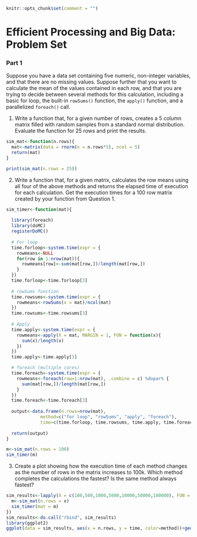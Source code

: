 ```r
knitr::opts_chunk$set(comment = "")
```

# Efficient Processing and Big Data: Problem Set

### Part 1
Suppose you have a data set containing five numeric, non-integer variables, and that there are no missing values.  Suppose further that you want to calculate the mean of the values contained in each row, and that you are trying to decide between several methods for this calculation, including a basic for loop, the built-in ```rowSums()``` function, the ```apply()``` function, and a parallelized ```foreach()``` call. 

1) Write a function that, for a given number of rows, creates a 5 column matrix filled with random samples from a standard normal distribution. Evaluate the function for 25 rows and print the results. 

```r
sim_mat<-function(n.rows){
  mat<-matrix(data = rnorm(n = n.rows*5), ncol = 5)
  return(mat)
}

print(sim_mat(n.rows = 25))
```

2) Write a function that, for a given matrix, calculates the row means using all four of the above methods and returns the elapsed time of execution for each calculation.  Get the execution times for a 100 row matrix created by your function from Question 1.

```r
sim_timer<-function(mat){
  
  library(foreach)
  library(doMC)
  registerDoMC()
  
  # For loop
  time.forloop<-system.time(expr = {
    rowmeans<-NULL
    for(row in 1:nrow(mat)){
      rowmeans[row]<-sum(mat[row,])/length(mat[row,])
    }
  })
  time.forloop<-time.forloop[3]
  
  # rowSums function
  time.rowsums<-system.time(expr = {
    rowmeans<-rowSums(x = mat)/ncol(mat)
  })
  time.rowsums<-time.rowsums[3]
  
  # Apply
  time.apply<-system.time(expr = {
    rowmeans<-apply(X = mat, MARGIN = 1, FUN = function(x){
      sum(x)/length(x)
    })
  })
  time.apply<-time.apply[3]

  # foreach (multiple cores)
  time.foreach<-system.time(expr = {
    rowmeans<-foreach(row=1:nrow(mat), .combine = c) %dopar% {
      sum(mat[row,])/length(mat[row,])
    }
  })
  time.foreach<-time.foreach[3]
  
  output<-data.frame(n.rows=nrow(mat),
             method=c("for loop", "rowSums", "apply", "foreach"),
             time=c(time.forloop, time.rowsums, time.apply, time.foreach), stringsAsFactors=F)
  
  return(output)
}

m<-sim_mat(n.rows = 100) 
sim_timer(m)
```

3) Create a plot showing how the execution time of each method changes as the number of rows in the matrix increases to 100k.  Which method completes the calculations the fastest?  Is the same method always fastest?   
```r
sim_results<-lapply(X = c(100,500,1000,5000,10000,50000,100000), FUN = function(x){
  m<-sim_mat(n.rows = x)
  sim_timer(mat = m)
})
sim_results<-do.call("rbind", sim_results)
library(ggplot2)
ggplot(data = sim_results, aes(x = n.rows, y = time, color=method))+geom_line(size=1)+theme_bw()
```




